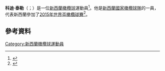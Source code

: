 {{expand|time=2015-11-22T07:29:35+00:00}}
'''科迪·泰勒'''（{{lang-en|Codie Taylor}}；{{bd|1991年|3月31日}}）是一位[[新西蘭|新西蘭]][[橄欖球|橄欖球]]運動員<ref name="Codie Taylor Canterbury profile">{{cite web | url=http://www.canterburyrugby.co.nz/profile/codie-taylor/113/player-details.aspx | title=Codie Taylor Canterbury profile | accessdate=2 November 2012 | deadurl=yes | archiveurl=https://web.archive.org/web/20121001030321/http://www.canterburyrugby.co.nz/profile/codie-taylor/113/player-details.aspx | archivedate=2012年10月1日 }}</ref>。他是[[新西蘭國家橄欖球隊|新西蘭國家橄欖球隊]]的一員，代表新西蘭參加了[[2015年世界盃橄欖球賽|2015年世界盃橄欖球賽]]<ref>{{Cite web|title = Tough choices ahead for Michael Cheika after impressive Wallabies rout Uruguay 65-3|url = http://www.rugbyworldcup.com/news/101439|website = www.rugbyworldcup.com|accessdate = 2015-10-18|archive-date = 2020-11-27|archive-url = https://web.archive.org/web/20201127175728/https://www.rugbyworldcup.com/news/101439|dead-url = no}}</ref>。
==參考資料==
{{Reflist}}
[[Category:新西蘭橄欖球運動員|Category:新西蘭橄欖球運動員]]